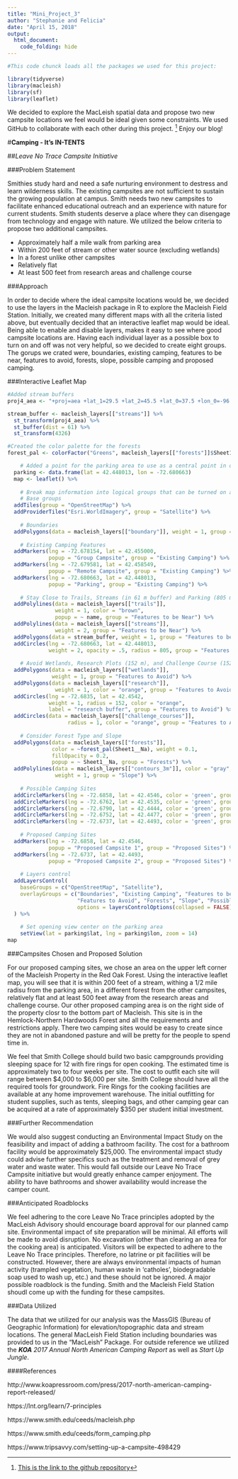```yaml
---
title: "Mini_Project_3"
author: "Stephanie and Felicia"
date: "April 15, 2018"
output: 
  html_document:
    code_folding: hide
---
```


```r
#This code chunck loads all the packages we used for this project:

library(tidyverse)
library(macleish)
library(sf)
library(leaflet)
```

We decided to explore the MacLeish spatial data and propose two new campsite locations we feel would be ideal given some constraints.  We used GitHub to collaborate with each other during this project. [^1] Enjoy our blog!


#**Camping - It's IN-TENTS**

##*Leave No Trace Campsite Initiative*


###Problem Statement

Smithies study hard and need a safe nurturing environment to destress and learn wilderness skills. The existing campsites are not sufficient to sustain the growing population at campus. Smith needs two new campsites to facilitate enhanced educational outreach and an experience with nature for current students. Smith students deserve a place where they can disengage from technology and engage with nature. We utilized the below criteria to propose two additional campsites.

- Approximately half a mile walk from parking area
- Within 200 feet of stream or other water source (excluding wetlands)
- In a forest unlike other campsites
- Relatively flat
- At least 500 feet from research areas and challenge course

###Approach

In order to decide where the ideal campsite locations would be, we decided to use the layers in the Macleish package in R to explore the Macleish Field Station.  Initially, we created many different maps with all the criteria listed above, but eventually decided that an interactive leaflet map would be ideal.  Being able to enable and disable layers, makes it easy to see where good campsite locations are. Having each individual layer as a possible box to turn on and off was not very helpful, so we decided to create eight groups. The gorups we crated were, boundaries, existing camping, features to be near, features to avoid, forests, slope, possible camping and proposed camping.  


###Interactive Leaflet Map

```r

#Added stream buffers
proj4_aea <- "+proj=aea +lat_1=29.5 +lat_2=45.5 +lat_0=37.5 +lon_0=-96 +x_0=0 +y_0=0 +ellps=GRS80 +datum=NAD83 +units=m +no_defs"

stream_buffer <- macleish_layers[["streams"]] %>%
  st_transform(proj4_aea) %>%
  st_buffer(dist = 61) %>%
  st_transform(4326)

#Created the color palette for the forests
forest_pal <- colorFactor("Greens", macleish_layers[["forests"]]$Sheet1__Na)
```

```r
    # Added a point for the parking area to use as a central point in our map
  parking <- data.frame(lat = 42.448013, lon = -72.680663)
  map <- leaflet() %>%
    
    # Break map information into logical groups that can be turned on and off
    # Base groups
  addTiles(group = "OpenStreetMap") %>%
  addProviderTiles("Esri.WorldImagery", group = "Satellite") %>%
  
    # Boundaries
  addPolygons(data = macleish_layers[["boundary"]], weight = 1, group = "Boundaries") %>%
  
    # Existing Camping Features
  addMarkers(lng = -72.678154, lat = 42.455000, 
             popup = "Group Campsite", group = "Existing Camping") %>%
  addMarkers(lng = -72.679581, lat = 42.458549, 
             popup = "Remote Campsite", group = "Existing Camping") %>%
  addMarkers(lng = -72.680663, lat = 42.448013, 
             popup = "Parking", group = "Existing Camping") %>%
  
    # Stay Close to Trails, Streams (in 61 m buffer) and Parking (805 m)
  addPolylines(data = macleish_layers[["trails"]], 
               weight = 1, color = "brown",
               popup = ~ name, group = "Features to be Near") %>%
  addPolylines(data = macleish_layers[["streams"]], 
               weight = 2, group = "Features to be Near") %>%
  addPolygons(data = stream_buffer, weight = 1, group = "Features to be Near") %>%
  addCircles(lng = -72.680663, lat = 42.448013, 
             weight = 2, opacity = .5, radius = 805, group = "Features to be Near") %>%
  
    # Avoid Wetlands, Research Plots (152 m), and Challenge Course (152 m)
  addPolygons(data = macleish_layers[["wetlands"]], 
              weight = 1, group = "Features to Avoid") %>%
  addPolygons(data = macleish_layers[["research"]], 
               weight = 1, color = "orange", group = "Features to Avoid") %>%
  addCircles(lng = -72.6835, lat = 42.4542, 
             weight = 1, radius = 152, color = "orange", 
             label = "research buffer", group = "Features to Avoid") %>%
  addCircles(data = macleish_layers[["challenge_courses"]], 
                   radius = 1, color = "orange", group = "Features to Avoid") %>%
  
    # Consider Forest Type and Slope
  addPolygons(data = macleish_layers[["forests"]], 
              color = ~forest_pal(Sheet1__Na), weight = 0.1, 
              fillOpacity = 0.2,
              popup = ~ Sheet1__Na, group = "Forests") %>%
  addPolylines(data = macleish_layers[["contours_3m"]], color = "gray", 
               weight = 1, group = "Slope") %>%
    
    # Possible Camping Sites
  addCircleMarkers(lng = -72.6858, lat = 42.4546, color = 'green', group = "Possible Camping") %>%
  addCircleMarkers(lng = -72.6762, lat = 42.4535, color = 'green', group = "Possible Camping") %>%
  addCircleMarkers(lng = -72.6790, lat = 42.4444, color = 'green', group = "Possible Camping") %>%
  addCircleMarkers(lng = -72.6752, lat = 42.4477, color = 'green', group = "Possible Camping") %>%
  addCircleMarkers(lng = -72.6737, lat = 42.4493, color = 'green', group = "Possible Camping") %>%
  
    # Proposed Camping Sites
  addMarkers(lng = -72.6858, lat = 42.4546, 
             popup = "Proposed Campsite 1", group = "Proposed Sites") %>%
  addMarkers(lng = -72.6737, lat = 42.4493, 
             popup = "Proposed Campsite 2", group = "Proposed Sites") %>%
  
    # Layers control
  addLayersControl(
    baseGroups = c("OpenStreetMap", "Satellite"),
    overlayGroups = c("Boundaries", "Existing Camping", "Features to be Near", 
                      "Features to Avoid", "Forests", "Slope", "Possible Camping", "Proposed Sites"),
                      options = layersControlOptions(collapsed = FALSE)
  ) %>%
  
    # Set opening view center on the parking area
    setView(lat = parking$lat, lng = parking$lon, zoom = 14)
map
```



###Campsites Chosen and Proposed Solution

For our proposed camping sites, we chose an area on the upper left corner of the Macleish Property in the Red Oak Forest. Using the interactive leaflet map, you will see that it is within 200 feet of a stream, withing a 1/2 mile radisu from the parking area, in a different forest from the other campsites, relatively flat and at least 500 feet away from the research areas and challenge course.  Our other proposed camping area is on the right side of the property closr to the bottom part of Macleish.  This site is in the Hemlock-Northern Hardwoods Forest and all the requirements and restrictions apply.  There two camping sites would be easy to create since they are not in abandoned pasture and will be pretty for the people to spend time in.

We feel that Smith College should build two basic campgrounds providing sleeping space for 12 with fire rings for open cooking. The estimated time is approximately two to four weeks per site. The cost to outfit each site will range between $4,000 to $6,000 per site. Smith College should have all the required tools for groundwork. Fire Rings for the cooking facilities are available at any home improvement warehouse. The initial outfitting for student supplies, such as tents, sleeping bags, and other camping gear can be acquired at a rate of approximately $350 per student initial investment. 


###Further Recommendation

We would also suggest conducting an Environmental Impact Study on the feasibility and impact of adding a bathroom facility. The cost for a bathroom facility would be approximately $25,000. The environmental impact study could advise further specifics such as the treatment and removal of grey water and waste water. This would fall outside our Leave No Trace Campsite initiative but would greatly enhance camper enjoyment. The ability to have bathrooms and shower availability would increase the camper count.


###Anticipated Roadblocks

We feel adhering to the core Leave No Trace principles adopted by the MacLeish Advisory should encourage board approval for our planned camp site. Environmental impact of site preparation will be minimal.  All efforts will be made to avoid disruption.  No excavation (other than clearing an area for the cooking area) is anticipated.  Visitors will be expected to adhere to the Leave No Trace principles.  Therefore, no latrine or pit facilities will be constructed.   However, there are always environmental impacts of human activity (trampled vegetation, human waste in ‘catholes’, biodegradable soap used to wash up, etc.) and these should not be ignored. A major possible roadblock is the funding.  Smith and the Macleish Field Station shoudl come up with the funding for these campsites.

###Data Utilized

The data that we utilized for our analysis was the MassGIS (Bureau of Geographic Information) for elevation/topographic data and stream locations. The general MacLeish Field Station including boundaries was provided to us in the "MacLeish" Package. For outside reference we utilized the ***KOA** 2017 Annual North American Camping Report* as well as *Start Up Jungle*.


####References

http://www.koapressroom.com/press/2017-north-american-camping-report-released/

https://lnt.org/learn/7-principles

https://www.smith.edu/ceeds/macleish.php

https://www.smith.edu/ceeds/form_camping.php

https://www.tripsavvy.com/setting-up-a-campsite-498429



[^1]: [This is the link to the github repository](https://github.com/sfoukaris/Mini_Project_3.git)